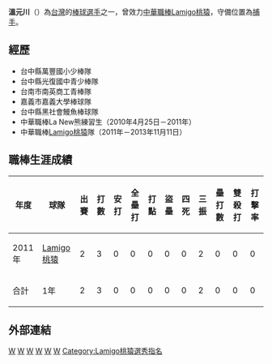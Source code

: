 {{BLP unsourced|time=2020-08-01T03:22:58+00:00}}
{{Infobox CPBL player|
bgcolor1= #069|
bgcolor2= #f00|
textcolor1= #fff|
textcolor2= #fff|
name=溫元川|
image=|
width=100|
position=捕手|
team=|
number=|
bats=右|
throws=右|
birthdate={{birth_date_and_age|1986|6|30|mf=y}}|
birthplace=[[台灣|台灣]][[台中市|台中市]]|
debutdate=8月6日|
debutyear=2011年|
debutteam=Lamigo桃猿|
statyear=2011年8月9日|
stat1label=[[打擊率|打擊率]]|
stat1value=.000|
stat2label=[[全壘打|全壘打]]|
stat2value=0|
stat3label=[[打點|打點]]|
stat3value=0|
teams=<nowiki></nowiki>
*[[Lamigo桃猿|Lamigo桃猿]]（2011年）
}}
'''溫元川'''（{{bd|1986年|6月30日|||catIdx=溫}}）為[[台灣|台灣]]的[[棒球|棒球]][[選手|選手]]之一，曾效力[[中華職棒|中華職棒]][[Lamigo桃猿|Lamigo桃猿]]，守備位置為[[捕手|捕手]]。

==經歷==
*台中縣萬豐國小少棒隊 
*台中縣光復國中青少棒隊 
*台南市南英商工青棒隊 
*嘉義市嘉義大學棒球隊 
*台中縣黑社會鰻魚棒球隊 
*中華職棒La New熊練習生（2010年4月25日－2011年） 
*中華職棒[[Lamigo桃猿|Lamigo桃猿]]隊（2011年－2013年11月11日）

==職棒生涯成績==
{|border=1 width="800px"
!年度!!球隊!!出賽!!打數!!安打!!全壘打!!打點!!盜壘!!四死!!三振!!壘打數!!雙殺打!!打擊率 
|- align=center
|2011年||[[Lamigo桃猿|Lamigo桃猿]]||2||3||0||0||0||0||0||2||0||0||0
|- align=center style="background:#069" align=middle
!合計!!1年!!2||3||0||0||0||0||0||2||0||0||0
|}

==外部連結==
{{台灣棒球維基館}}
{{中華職棒球員資料|id=R608|name=溫元川}}

{{棒球選手小作品}}
{{Taiwan-sport-bio-stub}}

[[Category:台灣棒球運動員|W]]
[[Category:Lamigo桃猿隊球員|W]]
[[Category:南英高級商工職業學校校友|W]]
[[Category:國立嘉義大學校友|W]]
[[Category:台中市人|W]]
[[Category:溫姓|W]]
[[Category:Lamigo桃猿選秀指名|Category:Lamigo桃猿選秀指名]]